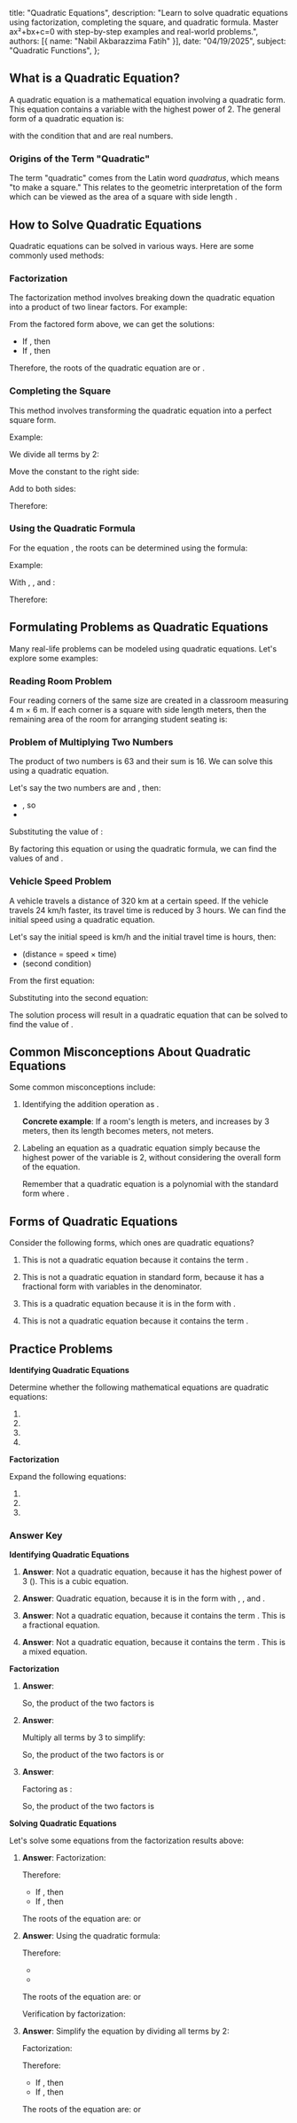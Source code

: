 
  title: "Quadratic Equations",
  description: "Learn to solve quadratic equations using factorization, completing the square, and quadratic formula. Master ax²+bx+c=0 with step-by-step examples and real-world problems.",
  authors: [{ name: "Nabil Akbarazzima Fatih" }],
  date: "04/19/2025",
  subject: "Quadratic Functions",
};

## What is a Quadratic Equation?

A quadratic equation is a mathematical equation involving a quadratic form. This equation contains a variable with the highest power of 2. The general form of a quadratic equation is:

<BlockMath math="ax^2 + bx + c = 0" />

with the condition that <InlineMath math="a \neq 0" /> and <InlineMath math="a, b, c" /> are real numbers.

### Origins of the Term "Quadratic"

The term "quadratic" comes from the Latin word _quadratus_, which means "to make a square." This relates to the geometric interpretation of the form <InlineMath math="x^2" /> which can be viewed as the area of a square with side length <InlineMath math="x" />.

## How to Solve Quadratic Equations

Quadratic equations can be solved in various ways. Here are some commonly used methods:

### Factorization

The factorization method involves breaking down the quadratic equation into a product of two linear factors. For example:

<div className="flex flex-col gap-4">
  <BlockMath math="2x^2 - 3x - 2 = 0" />
  <BlockMath math="(2x + 1)(x - 2) = 0" />
</div>

From the factored form above, we can get the solutions:

- If <InlineMath math="2x + 1 = 0" />, then <InlineMath math="x = -\frac{1}{2}" />
- If <InlineMath math="x - 2 = 0" />, then <InlineMath math="x = 2" />

Therefore, the roots of the quadratic equation are <InlineMath math="x = -\frac{1}{2}" /> or <InlineMath math="x = 2" />.

### Completing the Square

This method involves transforming the quadratic equation into a perfect square form.

Example:

<BlockMath math="2x^2 - 3x - 2 = 0" />

We divide all terms by 2:

<BlockMath math="x^2 - \frac{3}{2}x - 1 = 0" />

Move the constant to the right side:

<BlockMath math="x^2 - \frac{3}{2}x = 1" />

Add <InlineMath math="\left(\frac{-3/2}{2}\right)^2 = \frac{9}{16}" /> to both sides:

<div className="flex flex-col gap-4">
  <BlockMath math="x^2 - \frac{3}{2}x + \frac{9}{16} = 1 + \frac{9}{16}" />
  <BlockMath math="\left(x - \frac{3}{4}\right)^2 = \frac{16 + 9}{16} = \frac{25}{16}" />
  <BlockMath math="\left(x - \frac{3}{4}\right)^2 = \left(\frac{5}{4}\right)^2" />
</div>

Therefore:

<div className="flex flex-col gap-4">
  <BlockMath math="x - \frac{3}{4} = \pm \frac{5}{4}" />
  <BlockMath math="x = \frac{3}{4} \pm \frac{5}{4}" />
  <BlockMath math="x = 2 \text{ or } x = -\frac{1}{2}" />
</div>

### Using the Quadratic Formula

For the equation <InlineMath math="ax^2 + bx + c = 0" />, the roots can be determined using the formula:

<BlockMath math="x = \frac{-b \pm \sqrt{b^2 - 4ac}}{2a}" />

Example:

<BlockMath math="2x^2 - 3x - 2 = 0" />

With <InlineMath math="a = 2" />, <InlineMath math="b = -3" />, and <InlineMath math="c = -2" />:

<div className="flex flex-col gap-4">
  <BlockMath math="x = \frac{-(-3) \pm \sqrt{(-3)^2 - 4(2)(-2)}}{2(2)}" />
  <BlockMath math="x = \frac{3 \pm \sqrt{9 + 16}}{4}" />
  <BlockMath math="x = \frac{3 \pm \sqrt{25}}{4}" />
  <BlockMath math="x = \frac{3 \pm 5}{4}" />
</div>

Therefore:

<BlockMath math="x = \frac{3 + 5}{4} = 2 \text{ or } x = \frac{3 - 5}{4} = -\frac{1}{2}" />

## Formulating Problems as Quadratic Equations

Many real-life problems can be modeled using quadratic equations. Let's explore some examples:

### Reading Room Problem

Four reading corners of the same size are created in a classroom measuring 4 m × 6 m. If each corner is a square with side length <InlineMath math="x" /> meters, then the remaining area of the room for arranging student seating is:

<div className="flex flex-col gap-4">
  <BlockMath math="\text{Total area} - \text{Area of four corners}" />
  <BlockMath math="4 \times 6 - 4x^2 = 24 - 4x^2" />
</div>

<ReadingRoomProblem />

### Problem of Multiplying Two Numbers

The product of two numbers is 63 and their sum is 16. We can solve this using a quadratic equation.

Let's say the two numbers are <InlineMath math="p" /> and <InlineMath math="q" />, then:

- <InlineMath math="p + q = 16" />, so <InlineMath math="q = 16 - p" />
- <InlineMath math="p \times q = 63" />

Substituting the value of <InlineMath math="q" />:

<div className="flex flex-col gap-4">
  <BlockMath math="p(16 - p) = 63" />
  <BlockMath math="16p - p^2 = 63" />
  <BlockMath math="-p^2 + 16p - 63 = 0" />
  <BlockMath math="p^2 - 16p + 63 = 0" />
</div>

By factoring this equation or using the quadratic formula, we can find the values of <InlineMath math="p" /> and <InlineMath math="q" />.

### Vehicle Speed Problem

A vehicle travels a distance of 320 km at a certain speed. If the vehicle travels 24 km/h faster, its travel time is reduced by 3 hours. We can find the initial speed using a quadratic equation.

Let's say the initial speed is <InlineMath math="v" /> km/h and the initial travel time is <InlineMath math="t" /> hours, then:

- <InlineMath math="v \times t = 320" /> (distance = speed × time)
- <InlineMath math="(v + 24) \times (t - 3) = 320" /> (second condition)

From the first equation: <InlineMath math="t = \frac{320}{v}" />

Substituting into the second equation:

<BlockMath math="(v + 24) \times \left(\frac{320}{v} - 3\right) = 320" />

The solution process will result in a quadratic equation that can be solved to find the value of <InlineMath math="v" />.

## Common Misconceptions About Quadratic Equations

Some common misconceptions include:

1. Identifying the addition operation <InlineMath math="x + 3" /> as <InlineMath math="3x" />.

   **Concrete example**: If a room's length is <InlineMath math="x" /> meters, and increases by 3 meters, then its length becomes <InlineMath math="x + 3" /> meters, not <InlineMath math="3x" /> meters.

2. Labeling an equation as a quadratic equation simply because the highest power of the variable <InlineMath math="x" /> is 2, without considering the overall form of the equation.

   Remember that a quadratic equation is a polynomial with the standard form <InlineMath math="ax^2 + bx + c = 0" /> where <InlineMath math="a \neq 0" />.

## Forms of Quadratic Equations

Consider the following forms, which ones are quadratic equations?

1. <InlineMath math="\frac{1}{x} + 2x + 4 = 0" />

   This is not a quadratic equation because it contains the term <InlineMath math="\frac{1}{x}" />.

2. <InlineMath math="\frac{1}{x-5} + \frac{1}{x-3} = x^2 - 4" />

   This is not a quadratic equation in standard form, because it has a fractional form with variables in the denominator.

3. <InlineMath math="3x^2 + 2x - 1 = 0" />

   This is a quadratic equation because it is in the form <InlineMath math="ax^2 + bx + c = 0" /> with <InlineMath math="a = 3 \neq 0" />.

4. <InlineMath math="x^2 + \frac{1}{x} + 3 = 0" />

   This is not a quadratic equation because it contains the term <InlineMath math="\frac{1}{x}" />.

## Practice Problems

**Identifying Quadratic Equations**

Determine whether the following mathematical equations are quadratic equations:

1. <InlineMath math="x^3 + x^2 + x = 0" />
2. <InlineMath math="3x^2 + 2x - 1 = 0" />
3. <InlineMath math="\frac{1}{x} + 5x = 0" />
4. <InlineMath math="x^2 + \frac{1}{x} + 3 = 0" />

**Factorization**

Expand the following equations:

1. <InlineMath math="(x + 2)(x + 3) = 0" />
2. <InlineMath math="\left(\frac{1}{3}x - 4\right)(x + 9) = 0" />
3. <InlineMath math="(2x - 8)(x + 5) = 0" />

### Answer Key

**Identifying Quadratic Equations**

1. <InlineMath math="x^3 + x^2 + x = 0" />

   **Answer**: Not a quadratic equation, because it has the highest power of 3 (<InlineMath math="x^3" />). This is a cubic equation.

2. <InlineMath math="3x^2 + 2x - 1 = 0" />

   **Answer**: Quadratic equation, because it is in the form <InlineMath math="ax^2 + bx + c = 0" /> with <InlineMath math="a = 3" />, <InlineMath math="b = 2" />, and <InlineMath math="c = -1" />.

3. <InlineMath math="\frac{1}{x} + 5x = 0" />

   **Answer**: Not a quadratic equation, because it contains the term <InlineMath math="\frac{1}{x}" />. This is a fractional equation.

4. <InlineMath math="x^2 + \frac{1}{x} + 3 = 0" />

   **Answer**: Not a quadratic equation, because it contains the term <InlineMath math="\frac{1}{x}" />. This is a mixed equation.

**Factorization**

1. <InlineMath math="(x + 2)(x + 3) = 0" />

   **Answer**:

   <div className="flex flex-col gap-4">
     <BlockMath math="(x + 2)(x + 3) = 0" />
     <BlockMath math="x^2 + 3x + 2x + 6 = 0" />
     <BlockMath math="x^2 + 5x + 6 = 0" />
   </div>

   So, the product of the two factors is <InlineMath math="x^2 + 5x + 6 = 0" />

2. <InlineMath math="\left(\frac{1}{3}x - 4\right)(x + 9) = 0" />

   **Answer**:

   <div className="flex flex-col gap-4">
     <BlockMath math="\left(\frac{1}{3}x - 4\right)(x + 9) = 0" />
     <BlockMath math="\frac{1}{3}x \cdot x + \frac{1}{3}x \cdot 9 - 4 \cdot x - 4 \cdot 9 = 0" />
     <BlockMath math="\frac{1}{3}x^2 + 3x - 4x - 36 = 0" />
     <BlockMath math="\frac{1}{3}x^2 - x - 36 = 0" />
   </div>

   Multiply all terms by 3 to simplify:

   <div className="flex flex-col gap-4">
     <BlockMath math="x^2 - 3x - 108 = 0" />
   </div>

   So, the product of the two factors is <InlineMath math="x^2 - 3x - 108 = 0" /> or <InlineMath math="\frac{1}{3}x^2 - x - 36 = 0" />

3. <InlineMath math="(2x - 8)(x + 5) = 0" />

   **Answer**:

   <div className="flex flex-col gap-4">
     <BlockMath math="(2x - 8)(x + 5) = 0" />
     <BlockMath math="2x \cdot x + 2x \cdot 5 - 8 \cdot x - 8 \cdot 5 = 0" />
     <BlockMath math="2x^2 + 10x - 8x - 40 = 0" />
     <BlockMath math="2x^2 + 2x - 40 = 0" />
   </div>

   Factoring <InlineMath math="2x - 8" /> as <InlineMath math="2(x - 4)" />:

   <div className="flex flex-col gap-4">
     <BlockMath math="2(x - 4)(x + 5) = 0" />
   </div>

   So, the product of the two factors is <InlineMath math="2x^2 + 2x - 40 = 0" />

**Solving Quadratic Equations**

Let's solve some equations from the factorization results above:

1. <InlineMath math="x^2 + 5x + 6 = 0" />

   **Answer**:
   Factorization:

   <div className="flex flex-col gap-4">
     <BlockMath math="x^2 + 5x + 6 = 0" />
     <BlockMath math="(x + 2)(x + 3) = 0" />
   </div>

   Therefore:

   - If <InlineMath math="x + 2 = 0" />, then <InlineMath math="x = -2" />
   - If <InlineMath math="x + 3 = 0" />, then <InlineMath math="x = -3" />

   The roots of the equation are: <InlineMath math="x = -2" /> or <InlineMath math="x = -3" />

2. <InlineMath math="x^2 - 3x - 108 = 0" />

   **Answer**:
   Using the quadratic formula:

   <div className="flex flex-col gap-4">
     <BlockMath math="x = \frac{-b \pm \sqrt{b^2 - 4ac}}{2a}" />
     <BlockMath math="x = \frac{3 \pm \sqrt{9 + 432}}{2}" />
     <BlockMath math="x = \frac{3 \pm \sqrt{441}}{2}" />
     <BlockMath math="x = \frac{3 \pm 21}{2}" />
   </div>

   Therefore:

   - <InlineMath math="x = \frac{3 + 21}{2} = 12" />
   - <InlineMath math="x = \frac{3 - 21}{2} = -9" />

   The roots of the equation are: <InlineMath math="x = 12" /> or <InlineMath math="x = -9" />

   Verification by factorization:

   <div className="flex flex-col gap-4">
     <BlockMath math="x^2 - 3x - 108 = 0" />
     <BlockMath math="(x - 12)(x + 9) = 0" />
   </div>

3. <InlineMath math="2x^2 + 2x - 40 = 0" />

   **Answer**:
   Simplify the equation by dividing all terms by 2:

   <div className="flex flex-col gap-4">
     <BlockMath math="x^2 + x - 20 = 0" />
   </div>

   Factorization:

   <div className="flex flex-col gap-4">
     <BlockMath math="x^2 + x - 20 = 0" />
     <BlockMath math="(x + 5)(x - 4) = 0" />
   </div>

   Therefore:

   - If <InlineMath math="x + 5 = 0" />, then <InlineMath math="x = -5" />
   - If <InlineMath math="x - 4 = 0" />, then <InlineMath math="x = 4" />

   The roots of the equation are: <InlineMath math="x = -5" /> or <InlineMath math="x = 4" />

